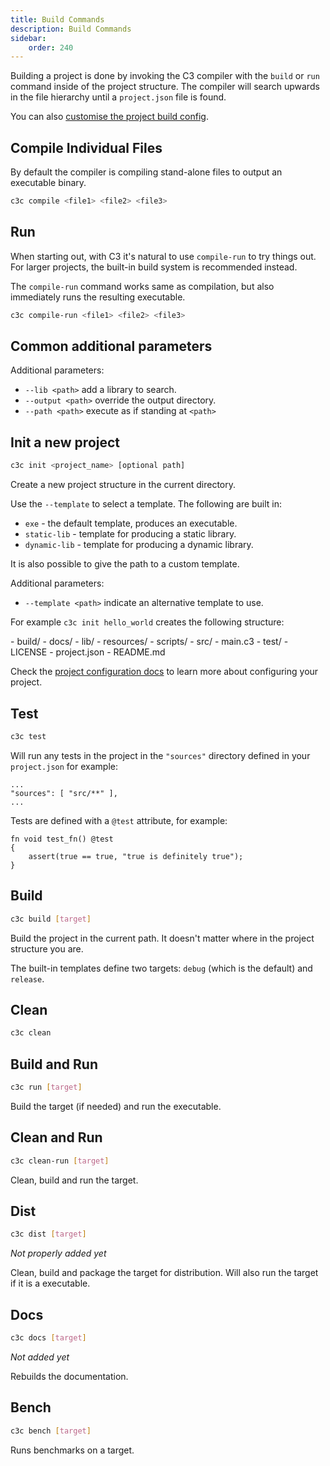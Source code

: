 ```yaml
---
title: Build Commands
description: Build Commands
sidebar:
    order: 240
---
```




Building a project is done by invoking the C3 compiler with the `build` or `run` command inside of the project structure. The compiler will search upwards in the file hierarchy until a `project.json` file is found.

You can also [customise the project build config](/build-your-project/project-config/).

## Compile Individual Files

By default the compiler is compiling stand-alone files to output an executable binary.

```bash
c3c compile <file1> <file2> <file3>
```

## Run

When starting out, with C3 it's natural to use `compile-run` to try things out. For larger projects, the built-in build system is recommended instead. 

The `compile-run` command works same as compilation, but also immediately runs the resulting executable.

```bash
c3c compile-run <file1> <file2> <file3>
```

## Common additional parameters

Additional parameters:
- `--lib <path>` add a library to search.
- `--output <path>` override the output directory.
- `--path <path>` execute as if standing at `<path>`
    
## Init a new project

```bash
c3c init <project_name> [optional path]
```

Create a new project structure in the current directory.

Use the `--template` to select a template. The following are built in:

- `exe` - the default template, produces an executable.
- `static-lib` - template for producing a static library.
- `dynamic-lib` - template for producing a dynamic library.

It is also possible to give the path to a custom template.

Additional parameters:
- `--template <path>` indicate an alternative template to use.

For example `c3c init hello_world` creates the following structure:

<FileTree>
- build/
- docs/
- lib/
- resources/
- scripts/
- src/
  - main.c3
- test/
- LICENSE
- project.json
- README.md
</FileTree>

Check the [project configuration docs](/build-your-project/project-config/) to learn more about configuring your project.

## Test
```bash
c3c test
```
Will run any tests in the project in the `"sources"` directory defined in your `project.json` for example:
```json5
...
"sources": [ "src/**" ],
...
```

Tests are defined with a `@test` attribute, for example:

```c3
fn void test_fn() @test
{
    assert(true == true, "true is definitely true");
}
```


## Build

```bash
c3c build [target]
```

Build the project in the current path. It doesn't matter where in the project structure you are. 

The built-in templates define two targets: `debug` (which is the default) and `release`.

## Clean

```bash
c3c clean
```

## Build and Run

```bash
c3c run [target]
```

Build the target (if needed) and run the executable.

## Clean and Run

```bash
c3c clean-run [target]
```

Clean, build and run the target.

## Dist

```bash
c3c dist [target]
```

*Not properly added yet*

Clean, build and package the target for distribution.
Will also run the target if it is a executable.

## Docs


```bash
c3c docs [target]
```

*Not added yet* 

Rebuilds the documentation. 


## Bench

```bash
c3c bench [target]
```

Runs benchmarks on a target.

